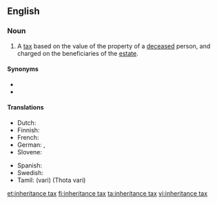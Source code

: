 ==English==
{{wikipedia}}

===Noun===
{{en-noun|head=[[inheritance]] [[tax]]|es}}

# A [[tax]] based on the value of the property of a [[deceased]] person, and charged on the beneficiaries of the [[estate]].

====Synonyms====
* {{l|en|death duty}}
* {{l|en|estate tax}}

====Translations====
{{trans-top|tax on the property of the deceased}}
* Dutch: {{t|nl|erfbelasting|c}}
* Finnish: {{t+|fi|perintövero}}
* French: {{t|fr|droits de succession|m-p}}
* German: {{t+|de|Erbschaftsteuer|f}}, {{t+|de|Erbschaftssteuer|f}}
* Slovene: {{t|sl|davek na nepremičnine|m}}
{{trans-mid}}
* Spanish: {{t|es|impuesto sucesorio}}
* Swedish: {{t|sv|arvskatt|c}}
* Tamil: {{t+|ta|வரி}} (vari) (Thota vari)
{{trans-bottom}}

[[et:inheritance tax]]
[[fi:inheritance tax]]
[[ta:inheritance tax]]
[[vi:inheritance tax]]
